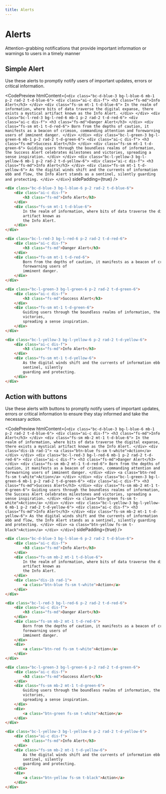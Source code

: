 ```yaml
---
title: Alerts
---
```



# Alerts

Attention-grabbing notifications that provide important information or warnings to users in a timely manner

## Simple Alert

Use these alerts to promptly notify users of important updates, errors or critical information.

<CodePreview
  htmlContent={`
    <div class="bc-d-blue-3 bg-l-blue-6 mb-1 p-2 rad-2 t-d-blue-6">
        <div class="ai-c dis-f">
            <h3 class="fs-md">Info Alert</h3>
        </div>
        <div class="fs-sm mt-1 t-d-blue-6">
            In the realm of information, where bits of data traverse the digital expanse, there exists a mystical
            artifact known as
            the Info Alert.
        </div>
    </div>
    <div class="bc-l-red-3 bg-l-red-6 mb-1 p-2 rad-2 t-d-red-6">
        <div class="ai-c dis-f">
            <h3 class="fs-md">Danger Alert</h3>
        </div>
        <div class="fs-sm mt-1 t-d-red-6">
            Born from the depths of caution, it manifests as a beacon of crimson, commanding attention and
            forewarning users of
            imminent danger.
        </div>
    </div>
    <div class="bc-l-green-3 bg-l-green-6 mb-1 p-2 rad-2 t-d-green-6">
        <div class="ai-c dis-f">
            <h3 class="fs-md">Success Alert</h3>
        </div>
        <div class="fs-sm mt-1 t-d-green-6">
            Guiding users through the boundless realms of information, the Success Alert celebrates milestones and
            victories,
            spreading a sense inspiration.
        </div>
    </div>
    <div class="bc-l-yellow-3 bg-l-yellow-6 mb-1 p-2 rad-2 t-d-yellow-6">
        <div class="ai-c dis-f">
            <h3 class="fs-md">Info Alert</h3>
        </div>
        <div class="fs-sm mt-1 t-d-yellow-6">
            As the digital winds shift and the currents of information ebb and flow, the Info Alert stands as a
            sentinel, silently
            guarding and protecting.
        </div>
    </div>
  `}
  sidePadding={true}
/>

```html title="index.html"
<div class="bc-d-blue-3 bg-l-blue-6 p-2 rad-2 t-d-blue-6">
    <div class="ai-c dis-f">
        <h3 class="fs-md">Info Alert</h3>
    </div>
    <div class="fs-sm mt-1 t-d-blue-6">
        In the realm of information, where bits of data traverse the digital expanse, there exists a mystical
        artifact known as
        the Info Alert.
    </div>
</div>

<div class="bc-l-red-3 bg-l-red-6 p-2 rad-2 t-d-red-6">
    <div class="ai-c dis-f">
        <h3 class="fs-md">Danger Alert</h3>
    </div>
    <div class="fs-sm mt-1 t-d-red-6">
        Born from the depths of caution, it manifests as a beacon of crimson, commanding attention and
        forewarning users of
        imminent danger.
    </div>
</div>

<div class="bc-l-green-3 bg-l-green-6 p-2 rad-2 t-d-green-6">
    <div class="ai-c dis-f">
        <h3 class="fs-md">Success Alert</h3>
    </div>
    <div class="fs-sm mt-1 t-d-green-6">
        Guiding users through the boundless realms of information, the Success Alert celebrates milestones and
        victories,
        spreading a sense inspiration.
    </div>
</div>

<div class="bc-l-yellow-3 bg-l-yellow-6 p-2 rad-2 t-d-yellow-6">
    <div class="ai-c dis-f">
        <h3 class="fs-md">Info Alert</h3>
    </div>
    <div class="fs-sm mt-1 t-d-yellow-6">
        As the digital winds shift and the currents of information ebb and flow, the Info Alert stands as a
        sentinel, silently
        guarding and protecting.
    </div>
</div>
```

## Action with buttons

Use these alerts with buttons to promptly notify users of important updates, errors or critical information to ensure they stay informed and take the necessary action.

<CodePreview
  htmlContent={`
    <div class="bc-d-blue-3 bg-l-blue-6 mb-1 p-2 rad-2 t-d-blue-6">
        <div class="ai-c dis-f">
            <h3 class="fs-md">Info Alert</h3>
        </div>
        <div class="fs-sm mb-2 mt-1 t-d-blue-6">
            In the realm of information, where bits of data traverse the digital expanse, there exists a mystical
            artifact known as
            the Info Alert.
        </div>
        <div class="dis-ib rad-1">
            <a class="btn-blue fs-sm t-white">Action</a>
        </div>
    </div>
    <div class="bc-l-red-3 bg-l-red-6 mb-1 p-2 rad-2 t-d-red-6">
        <div class="ai-c dis-f">
            <h3 class="fs-md">Danger Alert</h3>
        </div>
        <div class="fs-sm mb-2 mt-1 t-d-red-6">
            Born from the depths of caution, it manifests as a beacon of crimson, commanding attention and
            forewarning users of
            imminent danger.
        </div>
        <div>
            <a class="btn-red fs-sm t-white">Action</a>
        </div>
    </div>
    <div class="bc-l-green-3 bg-l-green-6 mb-1 p-2 rad-2 t-d-green-6">
        <div class="ai-c dis-f">
            <h3 class="fs-md">Success Alert</h3>
        </div>
        <div class="fs-sm mb-2 mt-1 t-d-green-6">
            Guiding users through the boundless realms of information, the Success Alert celebrates milestones and
            victories,
            spreading a sense inspiration.
        </div>
        <div>
            <a class="btn-green fs-sm t-white">Action</a>
        </div>
    </div>
    <div class="bc-l-yellow-3 bg-l-yellow-6 mb-1 p-2 rad-2 t-d-yellow-6">
        <div class="ai-c dis-f">
            <h3 class="fs-md">Info Alert</h3>
        </div>
        <div class="fs-sm mb-2 mt-1 t-d-yellow-6">
            As the digital winds shift and the currents of information ebb and flow, the Info Alert stands as a
            sentinel, silently
            guarding and protecting.
        </div>
        <div>
            <a class="btn-yellow fs-sm t-black">Action</a>
        </div>
    </div>
  `}
  sidePadding={true}
/>

```html title="index.html"
<div class="bc-d-blue-3 bg-l-blue-6 p-2 rad-2 t-d-blue-6">
    <div class="ai-c dis-f">
        <h3 class="fs-md">Info Alert</h3>
    </div>
    <div class="fs-sm mb-2 mt-1 t-d-blue-6">
        In the realm of information, where bits of data traverse the digital expanse, there exists a mystical
        artifact known as
        the Info Alert.
    </div>
    <div class="dis-ib rad-1">
        <a class="btn-blue fs-sm t-white">Action</a>
    </div>
</div>

<div class="bc-l-red-3 bg-l-red-6 p-2 rad-2 t-d-red-6">
    <div class="ai-c dis-f">
        <h3 class="fs-md">Danger Alert</h3>
    </div>
    <div class="fs-sm mb-2 mt-1 t-d-red-6">
        Born from the depths of caution, it manifests as a beacon of crimson, commanding attention and
        forewarning users of
        imminent danger.
    </div>
    <div>
        <a class="btn-red fs-sm t-white">Action</a>
    </div>
</div>

<div class="bc-l-green-3 bg-l-green-6 p-2 rad-2 t-d-green-6">
    <div class="ai-c dis-f">
        <h3 class="fs-md">Success Alert</h3>
    </div>
    <div class="fs-sm mb-2 mt-1 t-d-green-6">
        Guiding users through the boundless realms of information, the Success Alert celebrates milestones and
        victories,
        spreading a sense inspiration.
    </div>
    <div>
        <a class="btn-green fs-sm t-white">Action</a>
    </div>
</div>

<div class="bc-l-yellow-3 bg-l-yellow-6 p-2 rad-2 t-d-yellow-6">
    <div class="ai-c dis-f">
        <h3 class="fs-md">Info Alert</h3>
    </div>
    <div class="fs-sm mb-2 mt-1 t-d-yellow-6">
        As the digital winds shift and the currents of information ebb and flow, the Info Alert stands as a
        sentinel, silently
        guarding and protecting.
    </div>
    <div>
        <a class="btn-yellow fs-sm t-black">Action</a>
    </div>
</div>
```